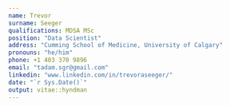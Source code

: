 ```yaml
---
name: Trevor
surname: Seeger
qualifications: MDSA MSc
position: "Data Scientist"
address: "Cumming School of Medicine, University of Calgary"
pronouns: "he/him"
phone: +1 403 370 9896
email: "tadam.sgr@gmail.com"
linkedin: "www.linkedin.com/in/trevoraseeger/"
date: "`r Sys.Date()`"
output: vitae::hyndman
---
```

